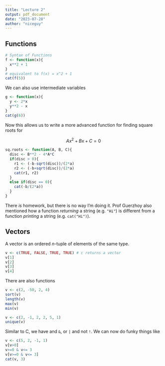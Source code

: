 ```yaml
---
title: "Lecture 2"
output: pdf_document
date: "2023-07-28"
author: "niceguy"
---
```


## Functions

```r
# Syntax of Functions
f <- function(x){
  x**2 + 1
}
# equivalent to f(x) = x^2 + 1
cat(f(5))
```

We can also use intermediate variables

```r
g <- function(x){
  y <- 2*x
  y**2 - x
}
cat(g(6))
```

Now this allows us to write a more advanced function for finding square roots for

$$Ax^2 + Bx + C = 0$$

```r
sq.roots <- function(A, B, C){
  disc <- B**2 - 4*A*C
  if(disc > 0){
    r1 <- (-b-sqrt(disc))/(2*a)
    r2 <- (-b+sqrt(disc))/(2*a)
    cat(r1, r2)
  }
  else if(disc == 0){
    cat(-b/(2*a))
  }
}
```

There *is* homework, but there is no way I'm doing it. Prof Guerzhoy also mentioned how a function *returning* a string (e.g. `"Hi"`) is different from a function *printing* a string (e.g. `cat("Hi")`).

## Vectors

A vector is an ordered *n*-tuple of elements of the same type.

```r
v <- c(TRUE, FALSE, TRUE, TRUE) # c returns a vector
v[1]
v[2]
v[3]
v[4]
```

There are also functions

```r
v <- c(2, -50, 2, 4)
sort(v)
length(v)
max(v)
min(v)

v <- c(2, -1, 2, 2, 5, 1)
unique(v)
```

Similar to C, we have and `&`, or `|` and not `!`. We can now do funky things like

```r
v <- c(5, 2, -1, 1)
v[v>0]
v>=0 & v<= 3
v[v>=0 & v<= 3]
cat(v, 3)
```
